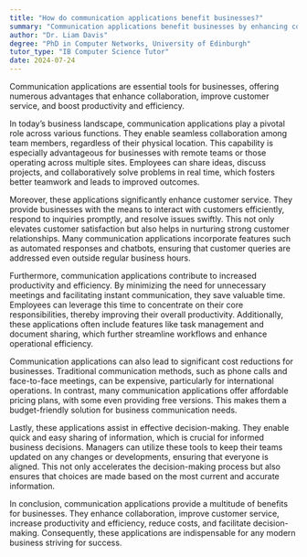 ```yaml
---
title: "How do communication applications benefit businesses?"
summary: "Communication applications benefit businesses by enhancing collaboration, improving customer service, and increasing productivity and efficiency."
author: "Dr. Liam Davis"
degree: "PhD in Computer Networks, University of Edinburgh"
tutor_type: "IB Computer Science Tutor"
date: 2024-07-24
---
```


Communication applications are essential tools for businesses, offering numerous advantages that enhance collaboration, improve customer service, and boost productivity and efficiency.

In today’s business landscape, communication applications play a pivotal role across various functions. They enable seamless collaboration among team members, regardless of their physical location. This capability is especially advantageous for businesses with remote teams or those operating across multiple sites. Employees can share ideas, discuss projects, and collaboratively solve problems in real time, which fosters better teamwork and leads to improved outcomes.

Moreover, these applications significantly enhance customer service. They provide businesses with the means to interact with customers efficiently, respond to inquiries promptly, and resolve issues swiftly. This not only elevates customer satisfaction but also helps in nurturing strong customer relationships. Many communication applications incorporate features such as automated responses and chatbots, ensuring that customer queries are addressed even outside regular business hours.

Furthermore, communication applications contribute to increased productivity and efficiency. By minimizing the need for unnecessary meetings and facilitating instant communication, they save valuable time. Employees can leverage this time to concentrate on their core responsibilities, thereby improving their overall productivity. Additionally, these applications often include features like task management and document sharing, which further streamline workflows and enhance operational efficiency.

Communication applications can also lead to significant cost reductions for businesses. Traditional communication methods, such as phone calls and face-to-face meetings, can be expensive, particularly for international operations. In contrast, many communication applications offer affordable pricing plans, with some even providing free versions. This makes them a budget-friendly solution for business communication needs.

Lastly, these applications assist in effective decision-making. They enable quick and easy sharing of information, which is crucial for informed business decisions. Managers can utilize these tools to keep their teams updated on any changes or developments, ensuring that everyone is aligned. This not only accelerates the decision-making process but also ensures that choices are made based on the most current and accurate information.

In conclusion, communication applications provide a multitude of benefits for businesses. They enhance collaboration, improve customer service, increase productivity and efficiency, reduce costs, and facilitate decision-making. Consequently, these applications are indispensable for any modern business striving for success.
    